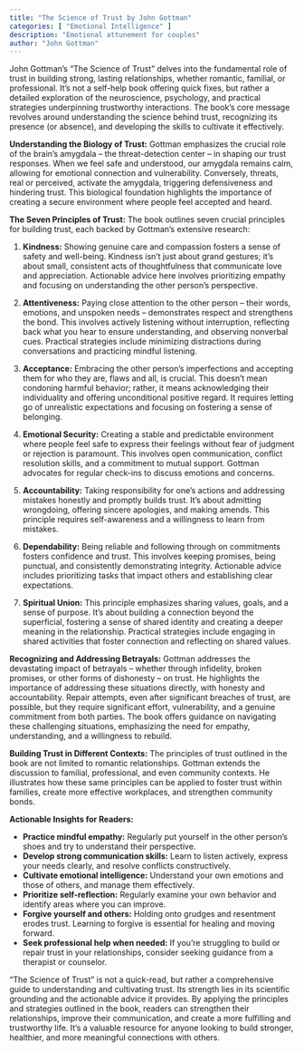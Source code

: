 ```yaml
---
title: "The Science of Trust by John Gottman"
categories: [ "Emotional Intelligence" ]
description: "Emotional attunement for couples"
author: "John Gottman"
---
```

John Gottman's "The Science of Trust" delves into the fundamental role of trust in building strong, lasting relationships, whether romantic, familial, or professional.  It's not a self-help book offering quick fixes, but rather a detailed exploration of the neuroscience, psychology, and practical strategies underpinning trustworthy interactions. The book's core message revolves around understanding the science behind trust, recognizing its presence (or absence), and developing the skills to cultivate it effectively.

**Understanding the Biology of Trust:**  Gottman emphasizes the crucial role of the brain's amygdala – the threat-detection center – in shaping our trust responses. When we feel safe and understood, our amygdala remains calm, allowing for emotional connection and vulnerability. Conversely, threats, real or perceived, activate the amygdala, triggering defensiveness and hindering trust.  This biological foundation highlights the importance of creating a secure environment where people feel accepted and heard.

**The Seven Principles of Trust:**  The book outlines seven crucial principles for building trust, each backed by Gottman's extensive research:

1. **Kindness:**  Showing genuine care and compassion fosters a sense of safety and well-being.  Kindness isn't just about grand gestures; it's about small, consistent acts of thoughtfulness that communicate love and appreciation.  Actionable advice here involves prioritizing empathy and focusing on understanding the other person's perspective.

2. **Attentiveness:**  Paying close attention to the other person – their words, emotions, and unspoken needs – demonstrates respect and strengthens the bond.  This involves actively listening without interruption, reflecting back what you hear to ensure understanding, and observing nonverbal cues.  Practical strategies include minimizing distractions during conversations and practicing mindful listening.

3. **Acceptance:**  Embracing the other person's imperfections and accepting them for who they are, flaws and all, is crucial. This doesn't mean condoning harmful behavior; rather, it means acknowledging their individuality and offering unconditional positive regard.  It requires letting go of unrealistic expectations and focusing on fostering a sense of belonging.

4. **Emotional Security:**  Creating a stable and predictable environment where people feel safe to express their feelings without fear of judgment or rejection is paramount.  This involves open communication, conflict resolution skills, and a commitment to mutual support.  Gottman advocates for regular check-ins to discuss emotions and concerns.

5. **Accountability:** Taking responsibility for one's actions and addressing mistakes honestly and promptly builds trust.  It's about admitting wrongdoing, offering sincere apologies, and making amends.  This principle requires self-awareness and a willingness to learn from mistakes.

6. **Dependability:**  Being reliable and following through on commitments fosters confidence and trust.  This involves keeping promises, being punctual, and consistently demonstrating integrity.  Actionable advice includes prioritizing tasks that impact others and establishing clear expectations.

7. **Spiritual Union:**  This principle emphasizes sharing values, goals, and a sense of purpose.  It’s about building a connection beyond the superficial, fostering a sense of shared identity and creating a deeper meaning in the relationship.  Practical strategies include engaging in shared activities that foster connection and reflecting on shared values.


**Recognizing and Addressing Betrayals:**  Gottman addresses the devastating impact of betrayals – whether through infidelity, broken promises, or other forms of dishonesty – on trust. He highlights the importance of addressing these situations directly, with honesty and accountability.  Repair attempts, even after significant breaches of trust, are possible, but they require significant effort, vulnerability, and a genuine commitment from both parties.  The book offers guidance on navigating these challenging situations, emphasizing the need for empathy, understanding, and a willingness to rebuild.

**Building Trust in Different Contexts:**  The principles of trust outlined in the book are not limited to romantic relationships. Gottman extends the discussion to familial, professional, and even community contexts. He illustrates how these same principles can be applied to foster trust within families, create more effective workplaces, and strengthen community bonds.


**Actionable Insights for Readers:**

* **Practice mindful empathy:** Regularly put yourself in the other person's shoes and try to understand their perspective.
* **Develop strong communication skills:** Learn to listen actively, express your needs clearly, and resolve conflicts constructively.
* **Cultivate emotional intelligence:** Understand your own emotions and those of others, and manage them effectively.
* **Prioritize self-reflection:** Regularly examine your own behavior and identify areas where you can improve.
* **Forgive yourself and others:** Holding onto grudges and resentment erodes trust.  Learning to forgive is essential for healing and moving forward.
* **Seek professional help when needed:** If you're struggling to build or repair trust in your relationships, consider seeking guidance from a therapist or counselor.

"The Science of Trust" is not a quick-read, but rather a comprehensive guide to understanding and cultivating trust. Its strength lies in its scientific grounding and the actionable advice it provides. By applying the principles and strategies outlined in the book, readers can strengthen their relationships, improve their communication, and create a more fulfilling and trustworthy life.  It's a valuable resource for anyone looking to build stronger, healthier, and more meaningful connections with others.

